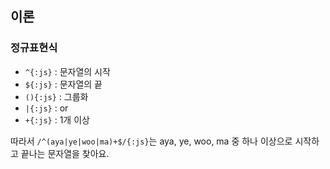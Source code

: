 
## 이론

### 정규표현식

- `^{:js}` : 문자열의 시작
- `${:js}` : 문자열의 끝
- `(){:js}` : 그룹화
- `|{:js}` : or
- `+{:js}` : 1개 이상

따라서 `/^(aya|ye|woo|ma)+$/{:js}`는 aya, ye, woo, ma 중 하나 이상으로 시작하고 끝나는 문자열을 찾아요.

<Reduce />
